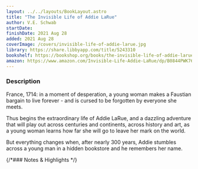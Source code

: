```yaml
---
layout: ../../layouts/BookLayout.astro
title: "The Invisible Life of Addie LaRue"
author: V.E. Schwab
startDate:
finishDate: 2021 Aug 28
added: 2021 Aug 28
coverImage: /covers/invisible-life-of-addie-larue.jpg
library: https://share.libbyapp.com/title/5243310
bookshelf: https://bookshop.org/books/the-invisible-life-of-addie-larue-9780765387578/9780765387561
amazon: https://www.amazon.com/Invisible-Life-Addie-LaRue/dp/B0844PWK76/
---
```


<ReadingTime
  startDate  = {frontmatter.startDate}
  finishDate = {frontmatter.finishDate}
/>

### Description
France, 1714: in a moment of desperation, a young woman makes a Faustian bargain to live forever - and is cursed to be forgotten by everyone she meets.

Thus begins the extraordinary life of Addie LaRue, and a dazzling adventure that will play out across centuries and continents, across history and art, as a young woman learns how far she will go to leave her mark on the world.

But everything changes when, after nearly 300 years, Addie stumbles across a young man in a hidden bookstore and he remembers her name.

{/*### Notes & Highlights */}

<BuyBook
  library   = {frontmatter.library}
  bookshelf = {frontmatter.bookshelf}
  amazon    = {frontmatter.amazon}
/>
